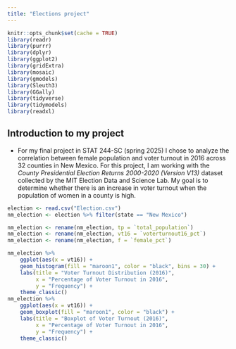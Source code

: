 ```yaml
---
title: "Elections project"
---
```


```r
knitr::opts_chunk$set(cache = TRUE)
library(readr)
library(purrr)
library(dplyr)
library(ggplot2)
library(gridExtra)
library(mosaic)
library(gmodels)
library(Sleuth3)
library(GGally)
library(tidyverse)
library(tidymodels)
library(readxl)
```

::: {.callout-tip collapse="true" icon="true"}
# Introduction to my project
* For my final project in STAT 244-SC (spring 2025) I chose to analyze the correlation between female population and voter turnout in 2016 across 32 counties in New Mexico. For this project, I am working with the _County Presidential Election Returns 2000-2020 (Version V13)_ dataset collected by the MIT Election Data and Science Lab. My goal is to determine whether there is an increase in voter turnout when the population of women in a county is high. 
:::

```r
election <- read.csv("Election.csv")
nm_election <- election %>% filter(state == "New Mexico")
```

```r
nm_election <- rename(nm_election, tp = `total_population`)
nm_election <- rename(nm_election, vt16 = `voterturnout16_pct`)
nm_election <- rename(nm_election, f = `female_pct`)
```

```r
nm_election %>%
    ggplot(aes(x = vt16)) +
    geom_histogram(fill = "maroon1", color = "black", bins = 30) + 
    labs(title = "Voter Turnout Distribution (2016)", 
         x = "Percentage of Voter Turnout in 2016", 
         y = "Frequency") +
    theme_classic()
nm_election %>%
    ggplot(aes(x = vt16)) +
    geom_boxplot(fill = "maroon1", color = "black") + 
    labs(title = "Boxplot of Voter Turnout (2016)", 
         x = "Percentage of Voter Turnout in 2016", 
         y = "Frequency") +
    theme_classic()
```
